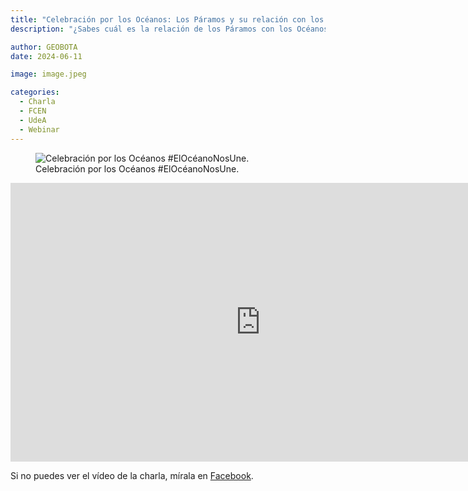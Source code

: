 ```yaml
---
title: "Celebración por los Océanos: Los Páramos y su relación con los Océanos"
description: "¿Sabes cuál es la relación de los Páramos con los Océanos? Conócela en esta charla dada por el [coordinador](../../people/alzate-guarin_fernando-alveiro/index.qmd) de nuestro grupo en el marco de la Celebración por los Océanos #ElOcéanoNosUne."

author: GEOBOTA
date: 2024-06-11

image: image.jpeg

categories:
  - Charla
  - FCEN
  - UdeA
  - Webinar
---
```


![Celebración por los Océanos #ElOcéanoNosUne.](image.jpeg){fig-align="center"}

<iframe src="https://www.facebook.com/plugins/video.php?height=314&href=https%3A%2F%2Fwww.facebook.com%2Ffcenudea%2Fvideos%2F3739856199590422%2F&show_text=false&width=560&t=0" width="800" height="446" style="border:none;overflow:hidden" scrolling="no" frameborder="0" allowfullscreen="true" allow="autoplay; clipboard-write; encrypted-media; picture-in-picture; web-share" allowFullScreen="true"></iframe>

Si no puedes ver el vídeo de la charla, mírala en [Facebook](https://www.facebook.com/fcenudea/videos/3739856199590422).

